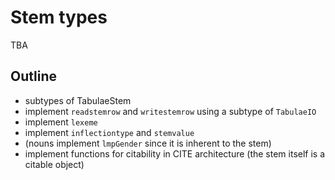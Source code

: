 # Stem types



::: {.callout-caution title="Contents TBA"}
TBA
:::

## Outline

- subtypes of TabulaeStem
- implement `readstemrow` and `writestemrow` using a subtype of `TabulaeIO`
- implement `lexeme`
- implement `inflectiontype` and `stemvalue`
- (nouns implement `lmpGender` since it is inherent to the stem)
- implement functions for citability in CITE architecture (the stem itself is a citable object)
